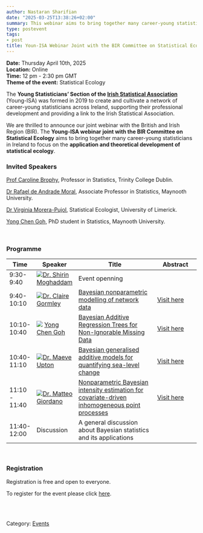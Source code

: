 ---
author: Nastaran Sharifian
date: "2025-03-25T13:38:26+02:00"
summary: This webinar aims to bring together many career-young statisticians in Ireland to focus on the application of statistical ecology.
type: postevent
tags:
- post
title: Youn-ISA Webinar Joint with the BIR Committee on Statistical Ecology
---

**Date:** Thursday April 10th, 2025 <br>
**Location:** Online <br>
**Time:** 12 pm - 2:30 pm GMT <br>
**Theme of the event:** Statistical Ecology <br>

The **Young Statisticians' Section of the <a href="https://istat.ie/" target="_blank">Irish Statistical Association**</a> (Young-ISA) was formed in 2019 to create and cultivate a network of career-young statisticians across Ireland, supporting their professional development and providing a link to the Irish Statistical Association.</p>

We are thrilled to announce our joint webinar with the British and Irish Region (BIR). The **Young-ISA webinar joint with the BIR Committee on Statistical Ecology** aims to bring together many career-young statisticians in Ireland to focus on the **application and theoretical development of statistical ecology**.


### Invited Speakers

[Prof Caroline Brophy](https://www.scss.tcd.ie/caroline.brophy/), Professor in Statistics, Trinity College Dublin.

[Dr Rafael de Andrade Moral](https://rafamoral.github.io), Associate Professor in Statistics, Maynooth University.

[Dr Virginia Morera-Pujol ](https://sites.google.com/view/virginiamorera-pujol/home?authuser=0), Statistical Ecologist, University of Limerick.  

[Yong Chen Goh](https://www.maynoothuniversity.ie/hamilton/our-people/yong-chen-goh), PhD student in Statistics, Maynooth University.  

<br>

### Programme

  
| Time          | Speaker | Title   | Abstract |
| ------------- | ------------------------------------------------------------------------------------ | ------------------------------------------------------------------------------------------------------------------------------------------------------------------------------------- | ------------------------------------------------------------------------------------------------- |
| 9:30- 9:40   | [<img src="/committee/pic_shirin_mog.png">](https://www.ul.ie/research/dr-shirin-moghaddam)[Dr. Shirin Moghaddam](https://www.ul.ie/research/dr-shirin-moghaddam) | Event openning| | 
| 9:40- 10:10   | [<img src="/webinars/posts/image/pic_clairegormley.png">](https://people.ucd.ie/claire.gormley)[Dr. Claire Gormley](https://people.ucd.ie/claire.gormley) | [Bayesian nonparametric modelling of network data](/webinars/posts/BayesianStatisticsWebinar/2024-04-01-webinar_bayesian_clairegormley)| [Visit here](/webinars/posts/BayesianStatisticsWebinar/2024-04-01-webinar_bayesian_clairegormley)|
| 10:10-10:40   | [<img src="/webinars/posts/image/pic_yongchengoh.png">](https://www.maynoothuniversity.ie/hamilton/our-people/yong-chen-goh) [Yong Chen Goh](https://www.maynoothuniversity.ie/hamilton/our-people/yong-chen-goh) | [Bayesian Additive Regression Trees for Non-Ignorable Missing Data](/webinars/posts/BayesianStatisticsWebinar/2024-04-01-webinar_bayesian_yongchengoh)  | [Visit here](/webinars/posts/BayesianStatisticsWebinar/2024-04-01-webinar_bayesian_yongchengoh)    | 
| 10:40-11:10   | [<img src="/webinars/posts/image/pic_maeveupton.png">](https://www.ul.ie/research/dr-maeve-upton)[Dr. Maeve Upton](https://www.ul.ie/research/dr-maeve-upton)                         | [Bayesian generalised additive models for quantifying sea-level change](/webinars/posts/BayesianStatisticsWebinar/2024-04-01-webinar_bayesian_maeveupton)                              | [Visit here](/webinars/posts/BayesianStatisticsWebinar/2024-04-01-webinar_bayesian_maeveupton)     |
| 11:10 - 11:40 | [<img src="/webinars/posts/image/pic_matteogiordano.png">](https://matteogiordano.weebly.com/)[Dr. Matteo Giordano](https://matteogiordano.weebly.com/)                                | [Nonparametric Bayesian intensity estimation for covariate-driven inhomogeneous point processes](/webinars/posts/BayesianStatisticsWebinar/2024-04-01-webinar_bayesian_matteogiordano) | [Visit here](/webinars/posts/BayesianStatisticsWebinar/2024-04-01-webinar_bayesian_matteogiordano) |
| 11:40-12:00   | Discussion                                                                           | A general discussion about Bayesian statistics and its applications                                                                                                                   |                                                                                                   |


<br>

### Registration
Registration is free and open to everyone.

To register for the event please click [here](https://forms.office.com/Pages/ResponsePage.aspx?id=zPVUFDW7hUa72YYh_YBVyVf5diHPK9hKlZHeXh9uPr5URERCRDQyQlpNOEQzVDBLU0ZTOVlBSEk3Qy4u).


<br>
<br>

Category: [<u>Events</u>](/events/)